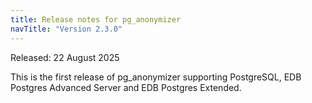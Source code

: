 ```yaml
---
title: Release notes for pg_anonymizer
navTitle: "Version 2.3.0"
---
```


Released: 22 August 2025

This is the first release of pg_anonymizer supporting PostgreSQL, EDB Postgres Advanced Server and EDB Postgres Extended.
